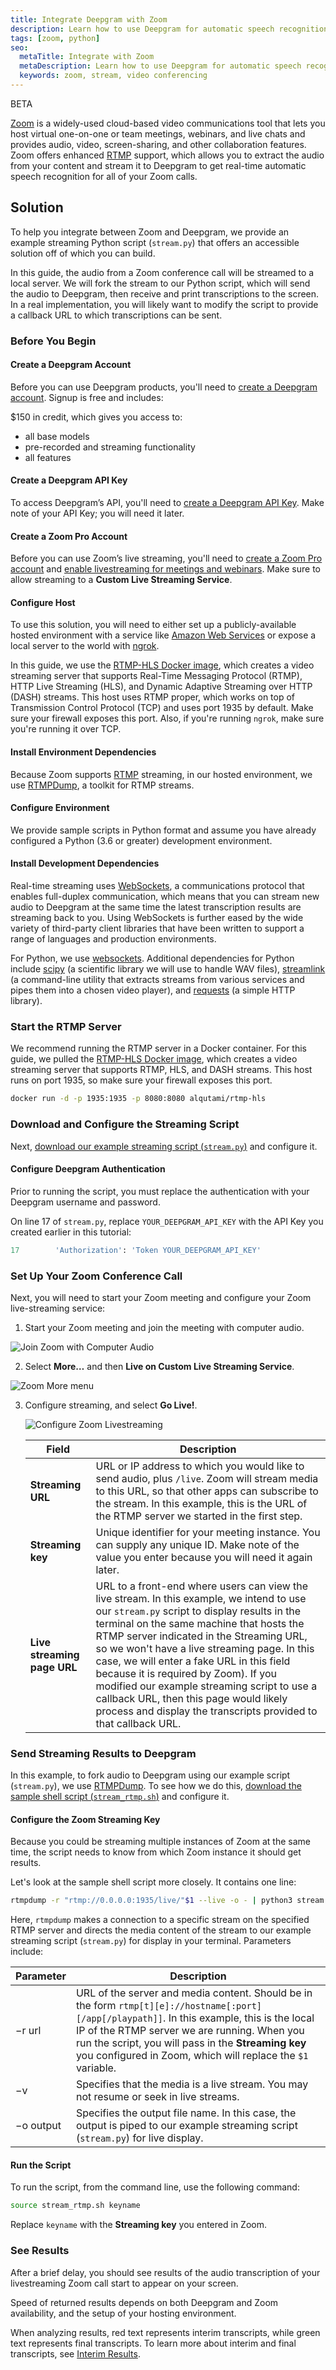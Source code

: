 ---
title: Integrate Deepgram with Zoom
description: Learn how to use Deepgram for automatic speech recognition when using Zoom Video Conferencing.
tags: [zoom, python]
seo:
  metaTitle: Integrate with Zoom
  metaDescription: Learn how to use Deepgram for automatic speech recognition when using Zoom Video Conferencing.
  keywords: zoom, stream, video conferencing
---

<div class="badge">BETA</div>

[Zoom](https://zoom.us/) is a widely-used cloud-based video communications tool that lets you host virtual one-on-one or team meetings, webinars, and live chats and provides audio, video, screen-sharing, and other collaboration features. Zoom offers enhanced [RTMP](/documentation/glossary/#R) support, which allows you to extract the audio from your content and stream it to Deepgram to get real-time automatic speech recognition for all of your Zoom calls.

## Solution

To help you integrate between Zoom and Deepgram, we provide an example streaming Python script (`stream.py`) that offers an accessible solution off of which you can build.

In this guide, the audio from a Zoom conference call will be streamed to a local server. We will fork the stream to our Python script, which will send the audio to Deepgram, then receive and print transcriptions to the screen. In a real implementation, you will likely want to modify the script to provide a callback URL to which transcriptions can be sent.

### Before You Begin

#### Create a Deepgram Account

Before you can use Deepgram products, you'll need to [create a Deepgram account](https://console.deepgram.com/signup?jump=keys). Signup is free and includes:

$150 in credit, which gives you access to:
  - all base models
  - pre-recorded and streaming functionality
  - all features

#### Create a Deepgram API Key

To access Deepgram’s API, you'll need to [create a Deepgram API Key](/documentation/getting-started/authentication/#create-an-api-key). Make note of your API Key; you will need it later.

#### Create a Zoom Pro Account

Before you can use Zoom’s live streaming, you'll need to [create a Zoom Pro account](https://zoom.us/signup) and [enable livestreaming for meetings and webinars](https://support.zoom.us/hc/en-us/articles/115001777826-Live-streaming-meetings-or-webinars-using-a-custom-service). Make sure to allow streaming to a **Custom Live Streaming Service**.

#### Configure Host

To use this solution, you will need to either set up a publicly-available hosted environment with a service like [Amazon Web Services](https://aws.amazon.com) or expose a local server to the world with [ngrok](https://ngrok.com/).

In this guide, we use the [RTMP-HLS Docker image](https://hub.docker.com/r/alqutami/rtmp-hls), which creates a video streaming server that supports Real-Time Messaging Protocol (RTMP), HTTP Live Streaming (HLS), and Dynamic Adaptive Streaming over HTTP (DASH) streams. This host uses RTMP proper, which works on top of Transmission Control Protocol (TCP) and uses port 1935 by default. Make sure your firewall exposes this port. Also, if you're running `ngrok`, make sure you're running it over TCP.

#### Install Environment Dependencies

Because Zoom supports [RTMP](/documentation/glossary/#R) streaming, in our hosted environment, we use [RTMPDump](https://rtmpdump.mplayerhq.hu/), a toolkit for RTMP streams.

#### Configure Environment

We provide sample scripts in Python format and assume you have already configured a Python (3.6 or greater) development environment.

#### Install Development Dependencies

Real-time streaming uses [WebSockets](https://developer.mozilla.org/en-US/docs/Web/API/WebSockets_API), a communications protocol that enables full-duplex communication, which means that you can stream new audio to Deepgram at the same time the latest transcription results are streaming back to you. Using WebSockets is further eased by the wide variety of third-party client libraries that have been written to support a range of languages and production environments.

For Python, we use [websockets](https://pypi.org/project/websockets/).
Additional dependencies for Python include [scipy](https://pypi.org/project/scipy/) (a scientific library we will use to handle WAV files), [streamlink](https://pypi.org/project/streamlink/) (a command-line utility that extracts streams from various services and pipes them into a chosen video player), and [requests](https://pypi.org/project/requests/) (a simple HTTP library).

### Start the RTMP Server

We recommend running the RTMP server in a Docker container. For this guide, we pulled the [RTMP-HLS Docker image](https://hub.docker.com/r/alqutami/rtmp-hls), which creates a video streaming server that supports RTMP, HLS, and DASH streams. This host runs on port 1935, so make sure your firewall exposes this port.

```bash
docker run -d -p 1935:1935 -p 8080:8080 alqutami/rtmp-hls
```

### Download and Configure the Streaming Script

Next, [download our example streaming script (`stream.py`)](https://developers.deepgram.com/data/scripts/integrate-zoom/stream.py) and configure it.

#### Configure Deepgram Authentication

Prior to running the script, you must replace the authentication with your Deepgram username and password.

On line 17 of `stream.py`, replace `YOUR_DEEPGRAM_API_KEY` with the API Key you created earlier in this tutorial:

```python
17        'Authorization': 'Token YOUR_DEEPGRAM_API_KEY'
```

### Set Up Your Zoom Conference Call

Next, you will need to start your Zoom meeting and configure your Zoom live-streaming service:

1. Start your Zoom meeting and join the meeting with computer audio.

<div class="screenshot">
<Image src={import('./integrate-zoom_join-computer-audio.png')} alt="Join Zoom with Computer Audio"/>
</div>

2. Select **More…** and then **Live on Custom Live Streaming Service**.

<div class="screenshot">
<Image src={import('./integrate-zoom_more-livestream.png')} alt="Zoom More menu"/>
</div>

3. Configure streaming, and select **Go Live!**.

   <div class="screenshot">
    <Image src={import('./integrate-zoom_configure-livestream.png')} alt="Configure Zoom Livestreaming"/>
   </div>

   | Field                       | Description                                                                                                                                                                                                                                                                                                                                                                                                                                                                                                                          |
   | --------------------------- | ------------------------------------------------------------------------------------------------------------------------------------------------------------------------------------------------------------------------------------------------------------------------------------------------------------------------------------------------------------------------------------------------------------------------------------------------------------------------------------------------------------------------------------ |
   | **Streaming URL**           | URL or IP address to which you would like to send audio, plus `/live`. Zoom will stream media to this URL, so that other apps can subscribe to the stream. In this example, this is the URL of the RTMP server we started in the first step.                                                                                                                                                                                                                                                                                         |
   | **Streaming key**           | Unique identifier for your meeting instance. You can supply any unique ID. Make note of the value you enter because you will need it again later.                                                                                                                                                                                                                                                                                                                                                                                    |
   | **Live streaming page URL** | URL to a front-end where users can view the live stream. In this example, we intend to use our `stream.py` script to display results in the terminal on the same machine that hosts the RTMP server indicated in the Streaming URL, so we won't have a live streaming page. In this case, we will enter a fake URL in this field because it is required by Zoom). If you modified our example streaming script to use a callback URL, then this page would likely process and display the transcripts provided to that callback URL. |

### Send Streaming Results to Deepgram

In this example, to fork audio to Deepgram using our example script (`stream.py`), we use [RTMPDump](https://rtmpdump.mplayerhq.hu/). To see how we do this, [download the sample shell script (`stream_rtmp.sh`)](https://developers.deepgram.com/data/scripts/integrate-zoom/stream_rtmp.sh) and configure it.

#### Configure the Zoom Streaming Key

Because you could be streaming multiple instances of Zoom at the same time, the script needs to know from which Zoom instance it should get results.

Let's look at the sample shell script more closely. It contains one line:

```bash
rtmpdump -r "rtmp://0.0.0.0:1935/live/"$1 --live -o - | python3 stream.py
```

Here, `rtmpdump` makes a connection to a specific stream on the specified RTMP server and directs the media content of the stream to our example streaming script (`stream.py`) for display in your terminal. Parameters include:

| Parameter | Description                                                                                                                                                                                                                                                                                                        |
| --------- | ------------------------------------------------------------------------------------------------------------------------------------------------------------------------------------------------------------------------------------------------------------------------------------------------------------------ |
| −r url    | URL of the server and media content. Should be in the form `rtmp[t][e]://hostname[:port][/app[/playpath]]`. In this example, this is the local IP of the RTMP server we are running. When you run the script, you will pass in the **Streaming key** you configured in Zoom, which will replace the `$1` variable. |
| −v        | Specifies that the media is a live stream. You may not resume or seek in live streams.                                                                                                                                                                                                                             |
| −o output | Specifies the output file name. In this case, the output is piped to our example streaming script (`stream.py`) for live display.                                                                                                                                                                                  |

#### Run the Script

To run the script, from the command line, use the following command:

```bash
source stream_rtmp.sh keyname
```

Replace `keyname` with the **Streaming key** you entered in Zoom.

### See Results

After a brief delay, you should see results of the audio transcription of your livestreaming Zoom call start to appear on your screen.

<Alert type="info">
  
Speed of returned results depends on both Deepgram and Zoom availability, and the setup of your hosting environment.

</Alert>

When analyzing results, red text represents interim transcripts, while green text represents final transcripts. To learn more about interim and final transcripts, see [Interim Results](/documentation/features/interim-results/).
